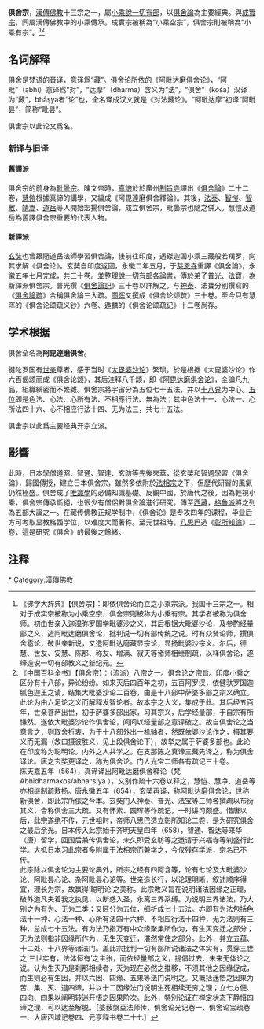 {{佛教}}

'''俱舍宗'''，[[漢傳佛教|漢傳佛教]]十三宗之一，屬[[小乘佛教|小乘]][[說一切有部|說一切有部]]，以[[俱舍論|俱舍論]]為主要經典。與[[成實宗|成實宗]]，同屬漢傳佛教中的小乘傳承。成實宗被稱為“小乘空宗”，俱舍宗則被稱為“小乘有宗”。<ref>《佛学大辞典》【俱舍宗】：即依俱舍论而立之小乘宗派。我国十三宗之一。相对于成实宗被称为小乘空宗，俱舍宗则被称为小乘有宗。其学者被称为俱舍师。初由世亲入迦湿弥罗国学毗婆沙之义，其后根据大毗婆沙论，及参酌经量部之义，造阿毗达磨俱舍论，批判说一切有部传统之说。时有众贤论师，撰俱舍雹论，破世亲新说，又造阿毗达磨藏显宗论，显扬毗婆沙宗义。尔后，德慧、世友、安慧、陈那、称友、增满、寂天等诸师相继制疏，以释俱舍论，遂缔造说一切有部教义之新纪元。</ref><ref>《中国百科全书》【俱舍宗】：（流派）八宗之一。俱舍论之宗旨。印度小乘之区分有十八部，异论纷纷。如来灭后四百年之初，五百阿罗汉，依健驮罗国迦腻色迦王之请，结集大毗婆沙论二百卷，由是十八部中萨婆多部之宗义确立。此论为由六足论之义而解释发智论者。故本宗之大义，集成于此。其后经五百年，世亲菩萨出世，初于萨婆多部出家，习其宗义，后学经量部，于自宗有所慊然。遂依大毗婆沙论作俱舍论，间间以经量部之意评破之。故自俱舍论之当意言之，则取舍折衷，为于十八部外出一机轴者，然既依婆沙论作之，摄其要义而无漏（故曰摄彼胜义，见上段俱舍论下），故举之属于萨婆多部也。此论在印度称为聪明论。内外之人共学之。在支那陈之真谛三藏先译之，称为俱舍译论。唐之玄奘更译之，称为俱舍论。门人光宝二师各有疏记三十卷。<br/>陈天嘉五年（564），真谛译出阿毗达磨俱舍释论（梵Abhidharmakos/abha^s!ya ），又别作疏十六卷以释之，慧恺、慧净、道岳等亦相继制疏敷扬。唐永徽五年（654），玄奘再译，称阿毗达磨俱舍论，世称新俱舍，即此宗所依之今本。玄奘门人神泰、普光、法宝等三师各撰疏以布衍其义，合称俱舍三大疏。又有怀素、圆晖等作疏记，一时讲习颇盛。惜唐以后，此宗遂绝不传，元世祖时，帝师八思巴造立彰所知论二卷，是为研究俱舍之最后余光。日本传入此宗始于齐明天皇四年（658），智通、智达等来华（唐）留学，回国后兼传俱舍论，未久即受玄昉等之邀请于兴福寺等刹盛行此学。大抵日本习此宗者多附属于法相宗而兼学之，今仅残存学派，宗名已不传。<br/>此宗除以俱舍论为主要论典外，所宗之经有四阿含等，论有七论及大毗婆沙论、阿毗昙心论、杂阿毗昙心论等。世亲造长行，以论理明晰，叙述顺序得宜，理长为宗，故赢得‘聪明论’之美称。此宗教义旨在说明诸法因缘之正理，破外道凡夫着我之执见，以断惑入圣，永离三界系缚。为说明三界诸法，乃大别之为有为、无为二类；又区分为五位，细析成七十五法。亦即有为法包括色法十一种、心法一种、心所有法四十六种、不相应行法十四种，无为法则有三种，总成七十五法。有为法乃指万有中众缘聚集所作为，有生灭变迁之部分；无为法则指非因缘所作为，无生灭变迁，湛然常住之部分。此外，并立五蕴、十二处、十八界等诸法门。盖此宗批判一切有部所说诸法之体实有，贯穿三世之‘三世实有，法体恒有’之主张，而依经量部之义，提倡过去、未来无体论之说。认为生灭乃是刹那相续者，灭为现在必然之推移，不须其他之因缘促成，而生则必有生因，并以六因、四缘、五果等法门说明之。又概括迷悟之因果为苦、集、灭、道四谛，并以十二因缘法门说明生死相续无穷之理；立七方便、四向、四果以阐明转迷开悟之因果阶次。此外，特别论证在禅定状态下静悟四谛之理，可以达至解脱。［婆薮槃豆法师传、俱舍论光记卷一、俱舍论宝疏卷一、大唐西域记卷四、元亨释书卷二十七］</ref>
==名词解释==
俱舍是梵语{{lang|sa|kośa}}的音译，意译爲“藏”。俱舍论所依的《[[阿毗达磨俱舍论|阿毗达磨俱舍论]]》，“阿毗”（abhi）意译爲“对”，“达摩”（dharma）含义为“法”，“俱舍”（kośa）汉译为“藏”，bhāṣya者“论”也，全名译成汉文就是《对法藏论》。“阿毗达摩”初译“阿毗昙”，简称“毗昙”。

俱舍宗以此论文爲名。
===新译与旧译===
====舊譯派====
俱舍宗的前身為[[毗曇宗|毗曇宗]]。陳文帝時，[[真諦|真諦]]於於廣州[[制旨寺|制旨寺]]譯出《[[俱舍論|俱舍論]]》二十二卷，[[慧愷|慧愷]]根據真諦的講學，又編成《阿毘達磨俱舍釋論》。其後，[[法泰|法泰]]、[[智愷|智愷]]、[[智敷|智敷]]、[[靖嵩|靖嵩]]、[[道岳|道岳]]等人開始宏揚俱舍論，成立俱舍宗，毗曇宗也隨之併入。慧愷及道岳為舊譯俱舍宗重要的代表人物。

====新譯派====
[[玄奘|玄奘]]也曾跟隨道岳法師學習俱舍論，後前往印度，遇磔迦国小乘三藏般若羯罗，向其求解《俱舍论》。玄奘自印度返國，永徽二年五月，于[[慈恩寺|慈恩寺]]重譯《俱舍論》，永徽五年七月完成，共三十卷。並整理[[說一切有部|說一切有部]]各論書，傳於弟子[[普光|普光]]、[[法寶|法寶]]，為新譯派俱舍宗。普光撰《[[俱舍論記|俱舍論記]]》三十卷以詳解之，与[[神泰|神泰]]、法寶分別撰寫的《[[俱舍論疏|俱舍論疏]]》合稱俱舍論三大疏。[[圆晖|圆晖]]又撰成《俱舍论颂疏》三十卷。至今只有慧晖的《俱舍论颂疏义钞》六卷、遁麟的《俱舍论颂疏记》十二卷尚存。

==学术根据==
{{main|俱舍論}}
俱舍全名為'''阿毘達磨俱舍'''。

犍陀罗国有[[世亲|世亲]]尊者，感于当时《[[大毘婆沙论|大毘婆沙论]]》繁琐。於是根据《大毘婆沙论》作六百偈颂而成《俱舍论颂》，其后注释八千颂，即《[[阿毘达磨俱舍论|阿毘达磨俱舍论]]》，全論凡九品，組織縝密而不繁雜。俱舍宗將宇宙分為五位七十五法，并以[[十八界|十八界]]为中心。[[五位|五位]]即是色法、心法、心所有法、不相應行法、無為法；其中色法十一、心法一、心所法四十六、心不相应行法十四、无为法三，共七十五法。

俱舍宗以此爲主要经典开宗立派。

==影響==
此時，日本學僧道昭、智通、智達、玄昉等先後來華，從玄奘和智週學習《俱舍論》，歸國傳授，建立日本俱舍宗，雖然多依附於[[法相宗|法相宗]]之下，但歷代研習的風氣仍然極盛。俱舍成了[[唯識學|唯識學]]的必備知識基礎。反觀中國，於唐代之後，因為輕視小乘，俱舍宗傳承斷絕，也很少有僧侶對俱舍論進行研究。傳至[[西藏|西藏]]，[[格魯派|格魯派]]將之列為五部大論之一。在藏传佛教正规学制中，《俱舍论》是专攻四年的课程，毕业后方可考取显教格西学位，以难度大而著称。至元世祖時，[[八思巴|八思巴]]造《[[彰所知論|彰所知論]]》二卷，這是研究《俱舍》的最後之餘緒。

==注释==
{{reflist|2}}

{{汉传佛教十宗}}

[[Category:俱舍宗|*]]
[[Category:漢傳佛教|Category:漢傳佛教]]